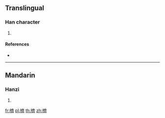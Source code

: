 ==Translingual==

===Han character===
{{Han char|rn=75|rad=木|as=14|sn=18|four=40923|canj=DYX}}

# {{defn|Han|sort=木14}}

====References====
* {{Han ref|kx=0559.140|dkj=15759|dj=0948.290|hdz=21310.030|uh=6AC5|ud=27333|bh=EFDD|bd=61405}}

----

==Mandarin==

===Hanzi===
{{cmn-hanzi|pin=[[jī]] ([[ji1]])|wg=chi<sup>1</sup>}}

# {{defn|lang=cmn|sort=木14}}

[[fr:櫅]]
[[pl:櫅]]
[[th:櫅]]
[[zh:櫅]]